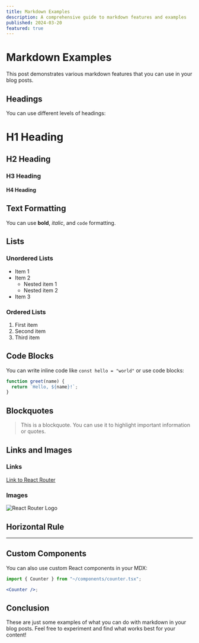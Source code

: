 ```yaml
---
title: Markdown Examples
description: A comprehensive guide to markdown features and examples
published: 2024-03-20
featured: true
---
```


# Markdown Examples

This post demonstrates various markdown features that you can use in your blog posts.

## Headings

You can use different levels of headings:

# H1 Heading

## H2 Heading

### H3 Heading

#### H4 Heading

## Text Formatting

You can use **bold**, _italic_, and `code` formatting.

## Lists

### Unordered Lists

- Item 1
- Item 2
  - Nested item 1
  - Nested item 2
- Item 3

### Ordered Lists

1. First item
2. Second item
3. Third item

## Code Blocks

You can write inline code like `const hello = "world"` or use code blocks:

```javascript
function greet(name) {
  return `Hello, ${name}!`;
}
```

## Blockquotes

> This is a blockquote. You can use it to highlight important information or quotes.

## Links and Images

### Links

[Link to React Router](https://reactrouter.com)

### Images

![React Router Logo](https://reactrouter.com/_brand/React%20Router%20Brand%20Assets/React%20Router%20Lockup/Light.svg)

## Horizontal Rule

---

## Custom Components

You can also use custom React components in your MDX:

```jsx
import { Counter } from "~/components/counter.tsx";

<Counter />;
```


<Counter />

## Conclusion

These are just some examples of what you can do with markdown in your blog posts. Feel free to experiment and find what works best for your content!
